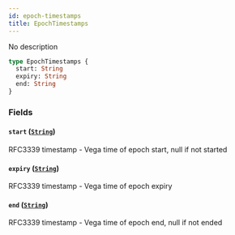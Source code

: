 ```yaml
---
id: epoch-timestamps
title: EpochTimestamps
---
```



No description

```graphql
type EpochTimestamps {
  start: String
  expiry: String
  end: String
}
```


### Fields

#### `start` ([`String`](/docs/testnet/graphql/scalars/string))

RFC3339 timestamp - Vega time of epoch start, null if not started


#### `expiry` ([`String`](/docs/testnet/graphql/scalars/string))

RFC3339 timestamp - Vega time of epoch expiry


#### `end` ([`String`](/docs/testnet/graphql/scalars/string))

RFC3339 timestamp - Vega time of epoch end, null if not ended





